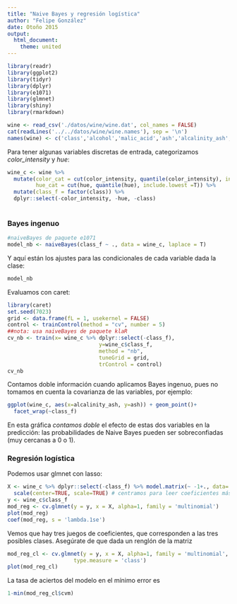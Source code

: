```yaml
---
title: "Naive Bayes y regresión logística"
author: "Felipe González"
date: Otoño 2015
output: 
  html_document: 
    theme: united
---
```



```r
library(readr)
library(ggplot2)
library(tidyr)
library(dplyr)
library(e1071)
library(glmnet)
library(shiny)
library(rmarkdown)
```

```r
wine <- read_csv('./datos/wine/wine.dat', col_names = FALSE)
cat(readLines('../../datos/wine/wine.names'), sep = '\n')
names(wine) <- c('class','alcohol','malic_acid','ash','alcalinity_ash','Mg','total_phenols','flavonoids','nonfl_phenols','proanthocyanins','color_intensity','hue','OD280_OD31','proline')
```

Para tener algunas variables discretas de entrada, categorizamos *color_intensity* y *hue*:

```r
wine_c <- wine %>% 
  mutate(color_cat = cut(color_intensity, quantile(color_intensity), include.lowest =T),
         hue_cat = cut(hue, quantile(hue), include.lowest =T)) %>%
  mutate(class_f = factor(class)) %>%
  dplyr::select(-color_intensity, -hue, -class) 
  

```


### Bayes ingenuo

```r
#naiveBayes de paquete e1071
model_nb <- naiveBayes(class_f ~ ., data = wine_c, laplace = T)
```

Y aquí están los ajustes para las condicionales de cada variable dada la clase:

```r
model_nb
```

Evaluamos con caret:

```r
library(caret)
set.seed(7023)
grid <- data.frame(fL = 1, usekernel = FALSE)
control <- trainControl(method = "cv", number = 5)
##nota: usa naiveBayes de paquete klaR
cv_nb <- train(x= wine_c %>% dplyr::select(-class_f), 
                             y=wine_c$class_f, 
                             method = "nb", 
                             tuneGrid = grid,
                             trControl = control)
cv_nb
```

Contamos doble información cuando aplicamos Bayes ingenuo, pues
no tomamos en cuenta la covarianza de las variables, por ejemplo:
```r
ggplot(wine_c, aes(x=alcalinity_ash, y=ash)) + geom_point()+
  facet_wrap(~class_f)
```

En esta gráfica *contamos doble* el efecto de estas dos variables en la predicción: las probabilidades de Naive Bayes pueden ser sobreconfiadas (muy cercanas a 0 o 1).

### Regresión logística

Podemos usar glmnet con lasso:

```r
X <- wine_c %>% dplyr::select(-class_f) %>% model.matrix(~ -1+., data=.) %>% 
  scale(center=TRUE, scale=TRUE) # centramos para leer coeficientes más fácil
y <- wine_c$class_f
mod_reg <- cv.glmnet(y = y, x = X, alpha=1, family = 'multinomial')
plot(mod_reg)
coef(mod_reg, s = 'lambda.1se')
```

Vemos que hay tres juegos de coeficientes, que corresponden a las tres posibles clases. Asegúrate de que dada un renglón de la matriz 


```r
mod_reg_cl <- cv.glmnet(y = y, x = X, alpha=1, family = 'multinomial',
                     type.measure = 'class')
plot(mod_reg_cl)
```

La tasa de aciertos del modelo en el mínimo error es

```r
1-min(mod_reg_cl$cvm)
```


